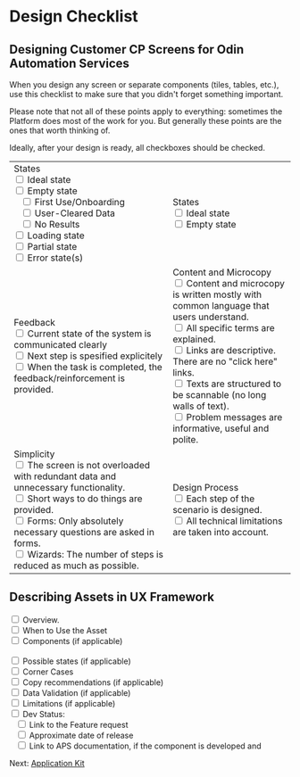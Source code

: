 <Meta title="Content Guidelines/Design Checklist"/>

# Design Checklist

## Designing Customer CP Screens for Odin Automation Services
When you design any screen or separate components (tiles, tables, etc.), use this checklist to make sure that you didn't forget something important.

Please note that not all of these points apply to everything: sometimes the Platform does most of the work for you. But generally these points are the ones that worth thinking of.

Ideally, after your design is ready, all checkboxes should be checked.

<table >
<tr style={{ verticalalign:'top', }}>
<td style={{ width:'500px', verticalalign:'top'}}>
States<br/>
<input type="checkbox"/> Ideal state<br/> 
<input type="checkbox"/> Empty state<br/>
&nbsp;&nbsp;&nbsp;<input type="checkbox"/> First Use/Onboarding<br/>
&nbsp;&nbsp;&nbsp;<input type="checkbox"/> User-Cleared Data<br/>
&nbsp;&nbsp;&nbsp;<input type="checkbox"/> No Results<br/>
<input type="checkbox"/> Loading state<br/>
<input type="checkbox"/> Partial state<br/>
<input type="checkbox"/> Error state(s)<br/> 
</td>
<td style={{ width:'500px', Verticalalign:'top'}}>
States<br/>
<input type="checkbox"/> Ideal state<br/> 
<input type="checkbox"/> Empty state<br/>
</td></tr>

<tr style={{ verticalalign:'top', }}>
<td style={{ width:'500px', verticalalign:'top'}}>
Feedback<br/>
<input type="checkbox"/> Current state of the system is communicated clearly<br/> 
<input type="checkbox"/> Next step is spesified explicitely<br/>
<input type="checkbox"/> When the task is completed, the feedback/reinforcement is provided.<br/> 
</td>
<td style={{ width:'500px', Verticalalign:'top'}}>
Content and Microcopy<br/>
<input type="checkbox"/>  Content and microcopy is written mostly with common language that users understand.<br/>  
<input type="checkbox"/>  All specific terms are explained.<br/>
<input type="checkbox"/>  Links are descriptive. There are no "click here" links.<br/>
<input type="checkbox"/>  Texts are structured to be scannable (no long walls of text). <br/>
<input type="checkbox"/>  Problem messages are informative, useful and polite.   <br/>
</td></tr>

<tr style={{ verticalalign:'top', }}>
<td style={{ width:'500px', verticalalign:'top'}}>
Simplicity<br/>
<input type="checkbox"/>  The screen is not overloaded with redundant data and unnecessary functionality.<br/> 
<input type="checkbox"/>  Short ways to do things are provided.<br/> 
<input type="checkbox"/>  Forms: Only absolutely necessary questions are asked in forms.<br/> 
<input type="checkbox"/>  Wizards: The number of steps is reduced as much as possible.<br/> 
</td>
<td style={{ width:'500px', Verticalalign:'top'}}>
Design Process <br/>
<input type="checkbox"/> Each step of the scenario is designed.<br/>
<input type="checkbox"/> All technical limitations are taken into account.<br/>
</td></tr>
</table>

##  Describing Assets in UX Framework
<input type="checkbox"/> Overview.<br/>
<input type="checkbox"/> When to Use the Asset<br/>
<input type="checkbox"/> Components (if applicable) <br/>  
<input type="checkbox"/> Possible states (if applicable)<br/>
<input type="checkbox"/> Corner Cases<br/> 
<input type="checkbox"/> Copy recommendations (if applicable)<br/>
<input type="checkbox"/> Data Validation (if applicable)<br/>
<input type="checkbox"/> Limitations (if applicable)<br/>
<input type="checkbox"/> Dev Status:   
&nbsp;&nbsp;&nbsp;<input type="checkbox"/> Link to the Feature request <br/>
&nbsp;&nbsp;&nbsp;<input type="checkbox"/> Approximate date of release<br/>
&nbsp;&nbsp;&nbsp;<input type="checkbox"/> Link to APS documentation, if the component is developed and

Next: [Application Kit](/app-kit)


